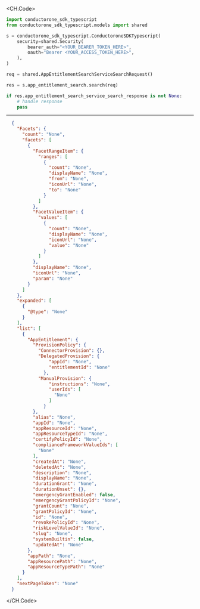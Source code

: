 
<CH.Code>
```python Search.py
import conductorone_sdk_typescript
from conductorone_sdk_typescript.models import shared

s = conductorone_sdk_typescript.ConductoroneSDKTypescript(
    security=shared.Security(
        bearer_auth="<YOUR_BEARER_TOKEN_HERE>",
        oauth="Bearer <YOUR_ACCESS_TOKEN_HERE>",
    ),
)

req = shared.AppEntitlementSearchServiceSearchRequest()

res = s.app_entitlement_search.search(req)

if res.app_entitlement_search_service_search_response is not None:
    # handle response
    pass
```
---

```json Example Response
  {
    "Facets": {
      "count": "None",
      "facets": [
        {
          "FacetRangeItem": {
            "ranges": [
              {
                "count": "None",
                "displayName": "None",
                "from": "None",
                "iconUrl": "None",
                "to": "None"
              }
            ]
          },
          "FacetValueItem": {
            "values": [
              {
                "count": "None",
                "displayName": "None",
                "iconUrl": "None",
                "value": "None"
              }
            ]
          },
          "displayName": "None",
          "iconUrl": "None",
          "param": "None"
        }
      ]
    },
    "expanded": [
      {
        "@type": "None"
      }
    ],
    "list": [
      {
        "AppEntitlement": {
          "ProvisionPolicy": {
            "ConnectorProvision": {},
            "DelegatedProvision": {
                "appId": "None",
                "entitlementId": "None"
              },
            "ManualProvision": {
                "instructions": "None",
                "userIds": [
                  "None"
                ]
              }
          },
          "alias": "None",
          "appId": "None",
          "appResourceId": "None",
          "appResourceTypeId": "None",
          "certifyPolicyId": "None",
          "complianceFrameworkValueIds": [
            "None"
          ],
          "createdAt": "None",
          "deletedAt": "None",
          "description": "None",
          "displayName": "None",
          "durationGrant": "None",
          "durationUnset": {},
          "emergencyGrantEnabled": false,
          "emergencyGrantPolicyId": "None",
          "grantCount": "None",
          "grantPolicyId": "None",
          "id": "None",
          "revokePolicyId": "None",
          "riskLevelValueId": "None",
          "slug": "None",
          "systemBuiltin": false,
          "updatedAt": "None"
        },
        "appPath": "None",
        "appResourcePath": "None",
        "appResourceTypePath": "None"
      }
    ],
    "nextPageToken": "None"
  }
```
</CH.Code>

